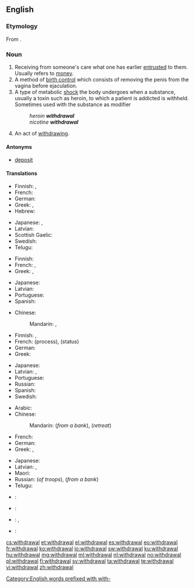 ==English==
{{wikipedia}}

===Etymology===
From {{suffix|withdraw|al}}.

===Noun===
{{en-noun}}

# Receiving from someone's care what one has earlier [[entrusted]] to them.  Usually refers to [[money]].
# A method of [[birth control]] which consists of removing the penis from the vagina before ejaculation.
# A type of metabolic [[shock]] the body undergoes when a substance, usually a toxin such as heroin, to which a patient is addicted is withheld. Sometimes used with the substance as modifier
#: ''heroin '''withdrawal'''''
#: ''nicotine '''withdrawal'''''
# An act of [[withdraw]]ing.

====Antonyms====
* {{sense|receiving from someone's care}} [[deposit]]

====Translations====
{{trans-top|receiving from someone's care what one has earlier entrusted to them}}
* Finnish: {{t|fi|nosto}} {{qualifier|money from a bank}}, {{t+|fi|otto}} {{qualifier|money from a bank}}
* French: {{t+|fr|retrait|m}}
* German: {{t+|de|Entnahme|f}}
* Greek: {{t+|el|ανάληψη|f|tr=análipsi|sc=Grek}}, {{t+|el|ανάκληση|f|tr=anáklisi|sc=Grek}}
* Hebrew: {{t|he|משיכה|f|tr=meshikhá}}
{{trans-mid}}
* Japanese: {{t|ja|引き出し|tr=hikidashi}}, {{t|ja|出金|tr=shukkin}}
* Latvian: {{t|lv|izņemšana|f}}
* Scottish Gaelic: {{qualifier|money}} {{t|gd|togail|f}}
* Swedish: {{t+|sv|uttag|c}} {{qualifier|money from a bank}}
* Telugu: {{t+|te|ఉపసంహరణ|tr=upasamharaNa|sc=Telu}}
{{trans-bottom}}

{{trans-top|a method of birth control}}
* Finnish: {{t|fi|keskeytetty yhdyntä}}
* French: {{t+|fr|retrait|m}}, {{t+|fr|coït interrompu|m}}
* Greek: {{t+|el|τράβηγμα|n|tr=trávigma|sc=Grek}} {{qualifier|colloquial}}, {{t+|el|διακοπτόμενη συνουσία|f|tr=diakoptómeni synousía|sc=Grek}}
{{trans-mid}}
* Japanese: {{t|ja|膣外射精|tr=chitsugai-shasei}}
* Latvian: {{t|lv|pārtrauktais dzimumakts|m}}
* Portuguese: {{t+|pt|coito interrompido}}
* Spanish: {{t+|es|coitus interruptus}}
{{trans-bottom}}

{{trans-top|a type of metabolic shock}}
* Chinese:
*: Mandarin: {{t|cmn|戒斷症狀|sc=Hani}}, {{t|cmn|戒断症状|tr=jièduàn zhèngzhuàng|sc=Hani}}
* Finnish: {{t|fi|vierotusoireet|p}}, {{t|fi|vieroitus}}
* French: {{t+|fr|sevrage|m}} (process), {{t+|fr|manque|m}} (status)
* German: {{t+|de|Entzug|m}}
* Greek: {{t+|el|στερητικό σύνδρομο|n|tr=steritikó sýndromo|sc=Grek}}
{{trans-mid}}
* Japanese: {{t+|ja|禁断症状|tr=きんだんしょうじょう, kindan-shōjō}}
* Latvian: {{t|lv|abstinences simptomi|m-p}}, {{t|lv|lomkas|f-p}} {{qualifier|colloquial}}
* Portuguese: {{t|pt|síndrome de abstinência|f}}
* Russian: {{t+|ru|ломка|f|tr=lomka|sc=Cyrl}}
* Spanish: {{t|es|síndrome de abstinencia|m}}
* Swedish: {{t+|sv|abstinens|c}}
{{trans-bottom}}

{{trans-top|an act of withdrawing}}
* Arabic: {{t|ar|اِنْسِحاب|m|tr=insiHaab}}
* Chinese:
*: Mandarin: {{t+|cmn|提款|tr=tíkuǎn|sc=Hani}} (''from a bank''), {{t+|cmn|撤退|tr=chètuì|sc=Hani}} (''retreat'')
* French: {{t+|fr|retrait|m}}
* German: {{t+|de|Entzug|m}}
* Greek: {{t+|el|απόσυρση|f|tr=apósyrsi}}, {{t+|el|αποχώρηση|f|tr=apochórisi|sc=Grek}}
{{trans-mid}}
* Japanese: {{t|ja|引き出し|tr=ひきだし, hikidashi}}
* Latvian: {{t|lv|izvešana|f}} {{qualifier|troops}}, {{t|lv|izņemšana|f}}
* Maori: {{t|mi|unuhanga}}
* Russian: {{t+|ru|вывод|m|tr=vývod}} (''of troops''), {{t+|ru|снятие|m|tr=snjátije}} (''from a bank'')
* Telugu: {{t+|te|ఉపసంహరణ|tr=upasamharaNa|sc=Telu}}
{{trans-bottom}}

{{checktrans-top}}
* {{ttbc|it}}: {{t|it|[[ritiro]] [[ritrattazione]]}}
* {{ttbc|ia}}: {{t|ia|retiramento}}
{{trans-mid}}
* {{ttbc|pt}}: {{t+|pt|retirada|f}}, {{t+|pt|saque|m}}
* {{ttbc|es}}: {{t+|es|retirada}}
{{trans-bottom}}

[[Category:English words prefixed with with-]]

[[cs:withdrawal]]
[[et:withdrawal]]
[[el:withdrawal]]
[[es:withdrawal]]
[[eo:withdrawal]]
[[fr:withdrawal]]
[[ko:withdrawal]]
[[io:withdrawal]]
[[sw:withdrawal]]
[[ku:withdrawal]]
[[hu:withdrawal]]
[[mg:withdrawal]]
[[ml:withdrawal]]
[[nl:withdrawal]]
[[no:withdrawal]]
[[pl:withdrawal]]
[[fi:withdrawal]]
[[sv:withdrawal]]
[[ta:withdrawal]]
[[te:withdrawal]]
[[vi:withdrawal]]
[[zh:withdrawal]]
